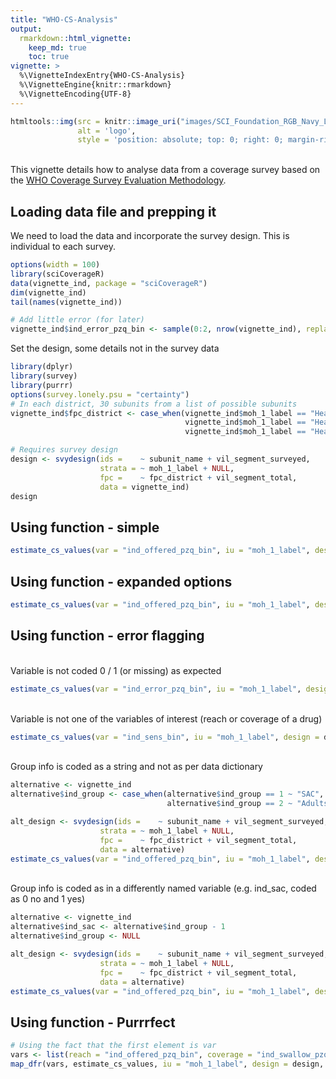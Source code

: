 ```yaml
---
title: "WHO-CS-Analysis"
output: 
  rmarkdown::html_vignette:
    keep_md: true
    toc: true
vignette: >
  %\VignetteIndexEntry{WHO-CS-Analysis}
  %\VignetteEngine{knitr::rmarkdown}
  %\VignetteEncoding{UTF-8}
---
```


```r
htmltools::img(src = knitr::image_uri("images/SCI_Foundation_RGB_Navy_Long_red.jpg"),  
               alt = 'logo', 
               style = 'position: absolute; top: 0; right: 0; margin-right: 75px; padding:1px; border:1px; width: 322px; height: 65px')
```


<br>
This vignette details how to analyse data from a coverage survey based on the [WHO Coverage Survey Evaluation Methodology](https://apps.who.int/iris/bitstream/handle/10665/329376/9789241516464-eng.pdf).

## Loading data file and prepping it

We need to load the data and incorporate the survey design. This is individual to each survey.

```r
options(width = 100)
library(sciCoverageR)
data(vignette_ind, package = "sciCoverageR")
dim(vignette_ind)
tail(names(vignette_ind))

# Add little error (for later)
vignette_ind$ind_error_pzq_bin <- sample(0:2, nrow(vignette_ind), replace = T)
```

Set the design, some details not in the survey data

```r
library(dplyr)
library(survey)
library(purrr)
options(survey.lonely.psu = "certainty")
# In each district, 30 subunits from a list of possible subunits
vignette_ind$fpc_district <- case_when(vignette_ind$moh_1_label == "Health District A" ~ 234,
                                       vignette_ind$moh_1_label == "Health District B" ~ 146,
                                       vignette_ind$moh_1_label == "Health District C" ~ 94)
```


```r
# Requires survey design
design <- svydesign(ids =    ~ subunit_name + vil_segment_surveyed,
                    strata = ~ moh_1_label + NULL,
                    fpc =    ~ fpc_district + vil_segment_total,
                    data = vignette_ind)
design
```


## Using function - simple

```r
estimate_cs_values(var = "ind_offered_pzq_bin", iu = "moh_1_label", design = design)
```

## Using function - expanded options

```r
estimate_cs_values(var = "ind_offered_pzq_bin", iu = "moh_1_label", design = design, level = 0.9, degf = Inf)
```

## Using function - error flagging

<br>
Variable is not coded 0 / 1 (or missing) as expected
```r
estimate_cs_values(var = "ind_error_pzq_bin", iu = "moh_1_label", design = design)
```

<br>
Variable is not one of the variables of interest (reach or coverage of a drug)
```r
estimate_cs_values(var = "ind_sens_bin", iu = "moh_1_label", design = design)
```

<br>
Group info is coded as a string and not as per data dictionary
```r
alternative <- vignette_ind
alternative$ind_group <- case_when(alternative$ind_group == 1 ~ "SAC",
                                   alternative$ind_group == 2 ~ "Adults")

alt_design <- svydesign(ids =    ~ subunit_name + vil_segment_surveyed,
                    strata = ~ moh_1_label + NULL,
                    fpc =    ~ fpc_district + vil_segment_total,
                    data = alternative)
estimate_cs_values(var = "ind_offered_pzq_bin", iu = "moh_1_label", design = alt_design)
```

<br>
Group info is coded as in a differently named variable (e.g. ind_sac, coded as 0 no and 1 yes)
```r
alternative <- vignette_ind
alternative$ind_sac <- alternative$ind_group - 1
alternative$ind_group <- NULL

alt_design <- svydesign(ids =    ~ subunit_name + vil_segment_surveyed,
                    strata = ~ moh_1_label + NULL,
                    fpc =    ~ fpc_district + vil_segment_total,
                    data = alternative)
estimate_cs_values(var = "ind_offered_pzq_bin", iu = "moh_1_label", design = alt_design)
```

## Using function - Purrrfect

```r
# Using the fact that the first element is var
vars <- list(reach = "ind_offered_pzq_bin", coverage = "ind_swallow_pzq_bin")
map_dfr(vars, estimate_cs_values, iu = "moh_1_label", design = design, .id = "question")
```
